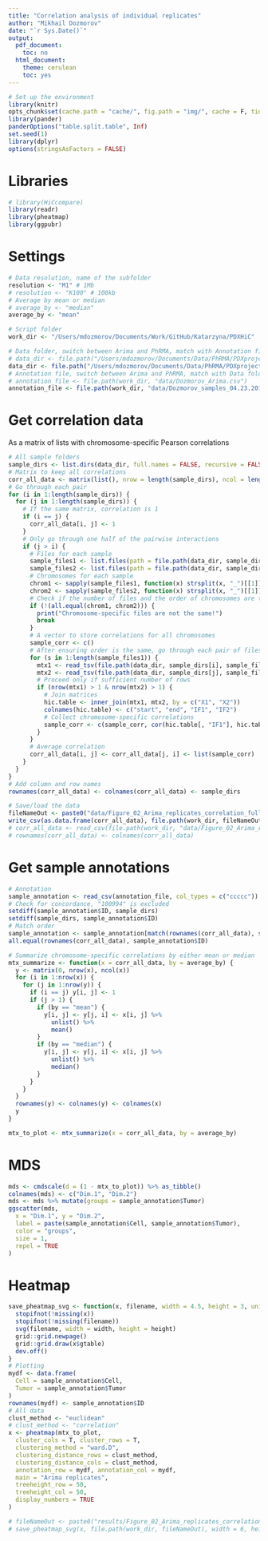```yaml
---
title: "Correlation analysis of individual replicates"
author: "Mikhail Dozmorov"
date: "`r Sys.Date()`"
output:
  pdf_document:
    toc: no
  html_document:
    theme: cerulean
    toc: yes
---
```


```r
# Set up the environment
library(knitr)
opts_chunk$set(cache.path = "cache/", fig.path = "img/", cache = F, tidy = T, fig.keep = "high", echo = F, dpi = 100, warnings = F, message = F, comment = NA, warning = F, results = "as.is", fig.width = 10, fig.height = 6) # out.width=700,
library(pander)
panderOptions("table.split.table", Inf)
set.seed(1)
library(dplyr)
options(stringsAsFactors = FALSE)
```

# Libraries

```r
# library(HiCcompare)
library(readr)
library(pheatmap)
library(ggpubr)
```

# Settings

```r
# Data resolution, name of the subfolder
resolution <- "M1" # 1Mb
# resolution <- "K100" # 100kb
# Average by mean or median
# average_by <- "median"
average_by <- "mean"

# Script folder
work_dir <- "/Users/mdozmorov/Documents/Work/GitHub/Katarzyna/PDXHiC"

# Data folder, switch between Arima and PhRMA, match with Annotation file
# data_dir <- file.path("/Users/mdozmorov/Documents/Data/PhRMA/PDXproject_analysis/02.Arima_replicates_straw", resolution)
data_dir <- file.path("/Users/mdozmorov/Documents/Data/PhRMA/PDXproject_analysis/02.Phase_replicates_straw", resolution)
# Annotation file, switch between Arima and PhRMA, match with Data folder
# annotation_file <- file.path(work_dir, "data/Dozmorov_Arima.csv")
annotation_file <- file.path(work_dir, "data/Dozmorov_samples_04.23.2019.csv")
```

# Get correlation data

As a matrix of lists with chromosome-specific Pearson correlations

```r
# All sample folders
sample_dirs <- list.dirs(data_dir, full.names = FALSE, recursive = FALSE)
# Matrix to keep all correlations
corr_all_data <- matrix(list(), nrow = length(sample_dirs), ncol = length(sample_dirs))
# Go through each pair
for (i in 1:length(sample_dirs)) {
  for (j in 1:length(sample_dirs)) {
    # If the same matrix, correlation is 1
    if (i == j) {
      corr_all_data[i, j] <- 1
    }
    # Only go through one half of the pairwise interactions
    if (j > i) {
      # Files for each sample
      sample_files1 <- list.files(path = file.path(data_dir, sample_dirs[i]), full.names = FALSE)
      sample_files2 <- list.files(path = file.path(data_dir, sample_dirs[j]), full.names = FALSE)
      # Chromosomes for each sample
      chrom1 <- sapply(sample_files1, function(x) strsplit(x, "_")[[1]][2], USE.NAMES = FALSE)
      chrom2 <- sapply(sample_files2, function(x) strsplit(x, "_")[[1]][2], USE.NAMES = FALSE)
      # Check if the number of files and the order of chromosomes are the same
      if (!(all.equal(chrom1, chrom2))) {
        print("Chromosome-specific files are not the same!")
        break
      }
      # A vector to store correlations for all chromosomes
      sample_corr <- c()
      # After ensuring order is the same, go through each pair of files
      for (s in 1:length(sample_files1)) {
        mtx1 <- read_tsv(file.path(data_dir, sample_dirs[i], sample_files1[s]), col_names = FALSE, col_types = c("iii"))
        mtx2 <- read_tsv(file.path(data_dir, sample_dirs[j], sample_files2[s]), col_names = FALSE, col_types = c("iii"))
        # Proceed only if sufficient number of rows
        if (nrow(mtx1) > 1 & nrow(mtx2) > 1) {
          # Join matrices
          hic.table <- inner_join(mtx1, mtx2, by = c("X1", "X2"))
          colnames(hic.table) <- c("start", "end", "IF1", "IF2")
          # Collect chromosome-specific correlations
          sample_corr <- c(sample_corr, cor(hic.table[, "IF1"], hic.table[, "IF2"], method = "pearson"))
        }
      }
      # Average correlation
      corr_all_data[i, j] <- corr_all_data[j, i] <- list(sample_corr)
    }
  }
}
# Add column and row names
rownames(corr_all_data) <- colnames(corr_all_data) <- sample_dirs
```

```r
# Save/load the data
fileNameOut <- paste0("data/Figure_02_Arima_replicates_correlation_full_", resolution, ".csv")
write_csv(as.data.frame(corr_all_data), file.path(work_dir, fileNameOut))
# corr_all_data <- read_csv(file.path(work_dir, "data/Figure_02_Arima_replicates_correlation_full.csv")) %>% as.matrix()
# rownames(corr_all_data) <- colnames(corr_all_data)
```

# Get sample annotations

```r
# Annotation
sample_annotation <- read_csv(annotation_file, col_types = c("ccccc"))
# Check for concordance, "100994" is excluded
setdiff(sample_annotation$ID, sample_dirs)
setdiff(sample_dirs, sample_annotation$ID)
# Match order
sample_annotation <- sample_annotation[match(rownames(corr_all_data), sample_annotation$ID), ]
all.equal(rownames(corr_all_data), sample_annotation$ID)
```

```r
# Summarize chromosome-specific correlations by either mean or median
mtx_summarize <- function(x = corr_all_data, by = average_by) {
  y <- matrix(0, nrow(x), ncol(x))
  for (i in 1:nrow(x)) {
    for (j in 1:nrow(y)) {
      if (i == j) y[i, j] <- 1
      if (j > 1) {
        if (by == "mean") {
          y[i, j] <- y[j, i] <- x[i, j] %>%
            unlist() %>%
            mean()
        }
        if (by == "median") {
          y[i, j] <- y[j, i] <- x[i, j] %>%
            unlist() %>%
            median()
        }
      }
    }
  }
  rownames(y) <- colnames(y) <- colnames(x)
  y
}

mtx_to_plot <- mtx_summarize(x = corr_all_data, by = average_by)
```

# MDS

```r
mds <- cmdscale(d = (1 - mtx_to_plot)) %>% as_tibble()
colnames(mds) <- c("Dim.1", "Dim.2")
mds <- mds %>% mutate(groups = sample_annotation$Tumor)
ggscatter(mds,
  x = "Dim.1", y = "Dim.2",
  label = paste(sample_annotation$Cell, sample_annotation$Tumor),
  color = "groups",
  size = 1,
  repel = TRUE
)
```

# Heatmap

```r
save_pheatmap_svg <- function(x, filename, width = 4.5, height = 3, units = "in", res = 300) {
  stopifnot(!missing(x))
  stopifnot(!missing(filename))
  svg(filename, width = width, height = height)
  grid::grid.newpage()
  grid::grid.draw(x$gtable)
  dev.off()
}
# Plotting
mydf <- data.frame(
  Cell = sample_annotation$Cell,
  Tumor = sample_annotation$Tumor
)
rownames(mydf) <- sample_annotation$ID
# All data
clust_method <- "euclidean"
# clust_method <- "correlation"
x <- pheatmap(mtx_to_plot,
  cluster_cols = T, cluster_rows = T,
  clustering_method = "ward.D",
  clustering_distance_rows = clust_method,
  clustering_distance_cols = clust_method,
  annotation_row = mydf, annotation_col = mydf,
  main = "Arima replicates",
  treeheight_row = 50,
  treeheight_col = 50,
  display_numbers = TRUE
)

# fileNameOut <- paste0("results/Figure_02_Arima_replicates_correlation_full_", resolution, ".svg")
# save_pheatmap_svg(x, file.path(work_dir, fileNameOut), width = 6, height = 5)
```

